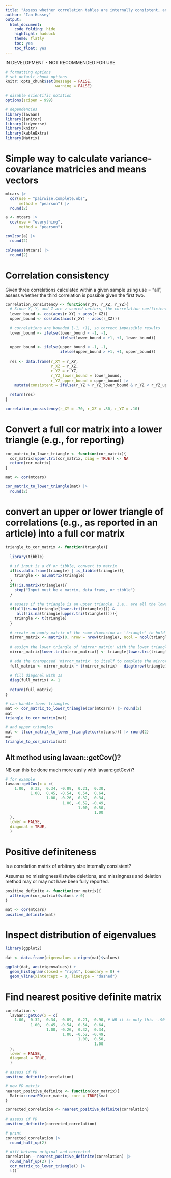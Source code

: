 ```yaml
---
title: "Assess whether correlation tables are internally consistent, and reconstruct regression analyses from correlation matrices"
author: "Ian Hussey"
output:
  html_document:
    code_folding: hide
    highlight: haddock
    theme: flatly
    toc: yes
    toc_float: yes
---
```


IN DEVELOPMENT - NOT RECOMMENDED FOR USE
 
```r

# formatting options
# set default chunk options
knitr::opts_chunk$set(message = FALSE, 
                      warning = FALSE)

# disable scientific notation
options(scipen = 999) 

```

```r

# dependencies
library(lavaan)
library(janitor)
library(tidyverse)
library(knitr)
library(kableExtra)
library(Matrix)

```

# Simple way to calculate variance-covariance matricies and means vectors

```r

mtcars |>
  cor(use = "pairwise.complete.obs",
      method = "pearson") |>
  round(2)

a <- mtcars |>
  cov(use = "everything",
      method = "pearson")

cov2cor(a) |>
  round(2)

colMeans(mtcars) |>
  round(2)

```

# Correlation consistency

Given three correlations calculated within a given sample using use = "all", assess whether the third correlation is possible given the first two.

```r

correlation_consistency <- function(r_XY, r_XZ, r_YZ){
  # Since X, Y, and Z are z-scored vectors, the correlation coefficient between any pair is the cosine similarity.
  lower_bound <- cos(acos(r_XY) + acos(r_XZ))
  upper_bound <- cos(abs(acos(r_XY) - acos(r_XZ)))
  
  # correlations are bounded [-1, +1], so correct impossible results
  lower_bound <- ifelse(lower_bound < -1, -1, 
                        ifelse(lower_bound > +1, +1, lower_bound))
  
  upper_bound <- ifelse(upper_bound < -1, -1, 
                        ifelse(upper_bound > +1, +1, upper_bound))
  
  res <- data.frame(r_XY = r_XY,
                    r_XZ = r_XZ,
                    r_YZ = r_YZ,
                    r_YZ_lower_bound = lower_bound,
                    r_YZ_upper_bound = upper_bound) |>
    mutate(consistent = ifelse(r_YZ > r_YZ_lower_bound & r_YZ < r_YZ_upper_bound, TRUE, FALSE))
  
  return(res)
}

correlation_consistency(r_XY = .70, r_XZ = .80, r_YZ = .10)

```

# Convert a full cor matrix into a lower triangle (e.g., for reporting)

```r

cor_matrix_to_lower_triangle <- function(cor_matrix){
  cor_matrix[upper.tri(cor_matrix, diag = TRUE)] <- NA
  return(cor_matrix)
}

mat <- cor(mtcars)

cor_matrix_to_lower_triangle(mat) |>
  round(2)

```

# convert an upper or lower triangle of correlations (e.g., as reported in an article) into a full cor matrix

```r

triangle_to_cor_matrix <- function(triangle){
  
  library(tibble)
  
  # if input is a df or tibble, convert to matrix
  if(is.data.frame(triangle) | is_tibble(triangle)){
    triangle <- as.matrix(triangle)
  } 
  if(!is.matrix(triangle)){
    stop("Input must be a matrix, data frame, or tibble")
  }
  
  # assess if the triangle is an upper triangle. I.e., are all the lower tri values NA and all the upper tri values non-NA? If so, transpose the matrix to make it a lower triangle. 
  if(all(is.na(triangle[lower.tri(triangle)])) &
     all(!is.na(triangle[upper.tri(triangle)]))){
    triangle <- t(triangle)
  }
  
  # create an empty matrix of the same dimension as 'triangle' to hold the mirrored values
  mirror_matrix <- matrix(0, nrow = nrow(triangle), ncol = ncol(triangle))
  
  # assign the lower triangle of 'mirror_matrix' with the lower triangle of 'triangle'
  mirror_matrix[lower.tri(mirror_matrix)] <- triangle[lower.tri(triangle)]
  
  # add the transposed 'mirror_matrix' to itself to complete the mirroring process
  full_matrix <- mirror_matrix + t(mirror_matrix) - diag(nrow(triangle))
  
  # fill diagonal with 1s
  diag(full_matrix) <- 1
  
  return(full_matrix)
}

# can handle lower triangles
mat <- cor_matrix_to_lower_triangle(cor(mtcars)) |> round(2)
mat
triangle_to_cor_matrix(mat)

# and upper triangles
mat <- t(cor_matrix_to_lower_triangle(cor(mtcars))) |> round(2)
mat
triangle_to_cor_matrix(mat)

```

## Alt method using lavaan::getCov()?

NB can this be done much more easily with lavaan::getCov()?

```r

# for example
lavaan::getCov(x = c(
    1.00,  0.32,  0.34, -0.09,  0.21,  0.30, 
           1.00,  0.45, -0.54,  0.54,  0.64,
                  1.00, -0.26,  0.32,  0.34, 
                         1.00, -0.52, -0.49, 
                                1.00,  0.50,
                                       1.00
  ),
  lower = FALSE,
  diagonal = TRUE, 
  )

```

# Positive definiteness

Is a correlation matrix of arbitrary size internally consistent?

Assumes no missingness/listwise deletions, and missingness and deletion method may or may not have been fully reported.

```r

positive_definite <- function(cor_matrix){
  all(eigen(cor_matrix)$values > 0)
}

mat <- cor(mtcars)
positive_definite(mat)

```

# Inspect distribution of eigenvalues

```r

library(ggplot2)

dat <- data.frame(eigenvalues = eigen(mat)$values)

ggplot(dat, aes(eigenvalues)) +
  geom_histogram(closed = "right", boundary = 0) +
  geom_vline(xintercept = 0, linetype = "dashed")

```

# Find nearest positive definite matrix

```r

correlation <- 
  lavaan::getCov(x = c(
    1.00,  0.32,  0.34, -0.09,  0.21, -0.90, # NB it is only this -.90 value that was changed from the original .30, a change of -1.20
           1.00,  0.45, -0.54,  0.54,  0.64,
                  1.00, -0.26,  0.32,  0.34, 
                         1.00, -0.52, -0.49, 
                                1.00,  0.50,
                                       1.00
  ),
  lower = FALSE,
  diagonal = TRUE, 
  )

# assess if PD
positive_definite(correlation)

# new PD matrix
nearest_positive_definite <- function(cor_matrix){
  Matrix::nearPD(cor_matrix, corr = TRUE)$mat
}

corrected_correlation <- nearest_positive_definite(correlation)
 
# assess if PD
positive_definite(corrected_correlation)

# print
corrected_correlation |>
  round_half_up(2)

# diff between original and corrected
correlation - nearest_positive_definite(correlation) |>
  round_half_up(2) |>
  cor_matrix_to_lower_triangle() |>
  t()

```




